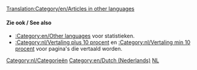 [[Translation:Category/en/Articles in other languages]]
{{en/Bilingual box| Nl
| ''Deze pagina biedt een overzicht over '''artikelen in het Nederlands''' in OpenTTD wiki.<br/>Artikelen met de template {{en/s|Other_languages}} met parameter'' '''<code><nowiki>language_page=nl</nowiki></code>''' ''worden automatisch toegevoegd aan deze categorie.''
| ''This page provides an index for a wide range of '''articles in Dutch''' in OpenTTD Wiki.<br/>Articles with {{en/s|Other_languages}} template with'' '''<code><nowiki>language_page=nl</nowiki></code>''' ''parameter automatically link here.''
}}

====Zie ook / See also====
*[[:Category:en/Other languages]] voor statistieken.
*[[:Category:nl/Vertaling plus 10 procent]] en [[:Category:nl/Vertaling min 10 procent]] voor pagina's die vertaald worden.
[[Category:nl/Categorieën]][[Category:en/Dutch (Nederlands)]][[Category:en/Articles in other languages|NL]]
